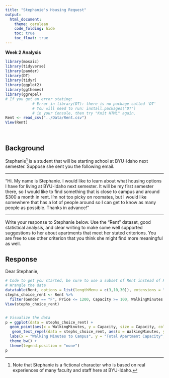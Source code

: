```yaml
---
title: "Stephanie's Housing Request"
output: 
  html_document:
    theme: cerulean
    code_folding: hide
    toc: true
    toc_float: true
---
```


**Week 2 Analysis**

```r
library(mosaic)
library(tidyverse)
library(pander)
library(DT)
library(tidyr)
library(ggplot2)
library(ggthemes)
library(ggrepel)
# If you get an error stating: 
            # Error in library(DT): there is no package called 'DT'
            # You will need to run: install.packages("DT") 
            # in your Console, then try "Knit HTML" again.
Rent <- read_csv("../Data/Rent.csv")
View(Rent)
```


<br />

## Background

Stephanie[^1] is a student that will be starting school at BYU-Idaho next semester. Suppose she sent you the following email.

----

"Hi. My name is Stephanie. I would like to learn about what housing options I have for living at BYU-Idaho next semester. It will be my first semester there, so I would like to find something that is close to campus and around $300 a month in rent. I'm not too picky on roomates, but I would like somewhere that has a lot of people around so I can get to know as many people as possible. Thanks in advance!"

----

Write your response to Stephanie below. Use the "Rent" dataset, good statistical analysis, and clear writing to make some well supported suggestions to her about apartments that meet her stated criterions. You are free to use other criterion that you think she might find more meaningful as well.

## Response

Dear Stephanie,



<!-- Hint, you should probably subset the Rent dataset to only show the "Approved Women's Housing" since Stephanie won't be interested in Male Housing options. Notice how this text in green doesn't show up in the HTML output because we used the HTML comment tags around this text. --> 

```r
# Code to get you started, be sure to use a subset of Rent instead of Rent in this code though.
# Wrangle the data
datatable(Rent, options = list(lengthMenu = c(3,10,30)), extensions = "Responsive")
stephs_choice_rent <- Rent %>%
  filter(Gender == "F", Price <= 1200, Capacity >= 100, WalkingMinutes < 10)
View(stephs_choice_rent)



```


```r
# Visualize the data
p = ggplot(data = stephs_choice_rent) +
  geom_point(aes(x = WalkingMinutes, y = Capacity, size = Capacity, color = Apartment)) +
   geom_text_repel(data = stephs_choice_rent, aes(x = WalkingMinutes, y = Capacity, label = Apartment, colour = Apartment), show.legend = FALSE, nudge_x = -1,  nudge_y = -3) +
  labs(x = "Walking Minutes to Campus", y = "Total Apartment Capacity", title = "Walking Time vs Capacity") +
  theme_bw() +
  theme(legend.position = "none")
p
```








[^1]: Note that Stephanie is a fictional character who is based on real experiences of many faculty and staff here at BYU-Idaho.
